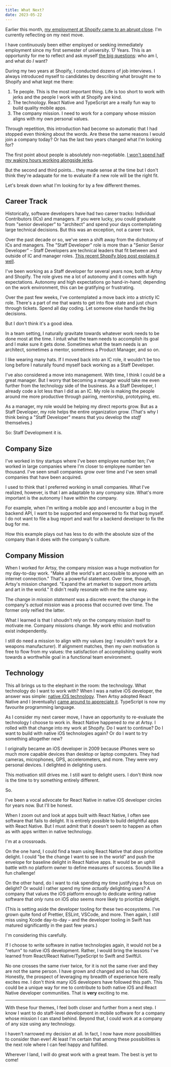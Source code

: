 ```yaml
---
title: What Next?
date: 2023-05-22
---
```


Earlier this month, [my employment at Shopify came to an abrupt close](https://news.shopify.com/important-team-and-business-changes). I'm currently reflecting on my next move.

I have continuously been either employed or seeking immediately employment since my first semester of university. 17 Years. This is an opportunity for me to reflect and ask myself [the big questions](https://www.goodreads.com/quotes/11271257-it-s-time-for-you-to-look-inward-and-start-asking): who am I, and what do _I_ want?

During my two years at Shopify, I conducted dozens of job interviews. I always introduced myself to candidates by describing what brought me to Shopify and what kept me there:

1. Te people. This is the most important thing. Life is too short to work with jerks and the people I work with at Shopify are kind.
2. The technology. React Native and TypeScript are a really fun way to build quality mobile apps.
3. The company mission. I need to work for a company whose mission aligns with my own personal values.

Through repetition, this introduction had become so automatic that I had stopped even thinking about the words. Are these the same reasons I would join a company today? Or has the last two years changed what I'm looking for?

The first point about people is absolutely non-negotiable. [I won't spend half my waking hours working alongside jerks](https://github.com/orta/life/issues/57).

But the second and third points... they made sense at the time but I don't think they're adaquate for me to evaluate if a new role will be the right fit.

Let's break down what I'm looking for by a few different themes.

## Career Track

Historically, software developers have had two career tracks: Individual Contributors (ICs) and managers. If you were lucky, you could graduate from "senior developer" to "architect" and spend your days contemplating large technical decisions. But this was an exception, not a career track.

Over the past decade or so, we've seen a shift away from the dichotomy of ICs and managers. The "Staff Developer" role is more than a "Senior Senior Developer" – Staff Developers are technical leaders that fit between and outside of IC and manager roles. [This recent Shopify blog post explains it well](https://shopify.engineering/what-being-a-staff-developer-means-at-shopify).

I've been working as a Staff developer for several years now, both at Artsy and Shopify. The role gives me a lot of autonomy and it comes with high expectations. Autonomy and high expectations go hand-in-hand; depending on the work environment, this can be gratifying or frustrating.

Over the past few weeks, I've contemplated a move back into a strictly IC role. There's a part of me that wants to get into flow state and just churn through tickets. Spend all day coding. Let someone else handle the big decisions.

But I don't think it's a good idea.

In a team setting, I naturally gravitate towards whatever work needs to be done most at the time. I intuit what the team needs to accomplish its goal and I make sure it gets done. Sometimes what the team needs is an architect, sometimes a mentor, sometimes a Product Manager, and so on.

I like wearing many hats. If I moved back into an IC role, it wouldn't be too long before I naturally found myself back working as a Staff Developer.

I've also considered a move into management. With time, I think I could be a great manager. But I worry that becoming a manager would take me even further from the technology side of the business. As a Staff Developer, I already code a lot less than I did as an IC. My role is making the people around me more productive through pairing, mentorship, prototyping, etc.

As a manager, my role would be helping my direct reports grow. But as a Staff Developer, my role helps the entire organization grow. (That's why I think being a "Staff Developer" means that you develop the _staff_ themselves.)

So: Staff Development it is.

## Company Size

I've worked in tiny startups where I've been employee number ten; I've worked in large companies where I'm closer to employee number ten thousand. I've seen small companies grow over time and I've seen small companies that have been acquired.

I used to think that I preferred working in small companies. What I've realized, however, is that I am adaptable to any company size. What's more important is the autonomy I have within the company.

For example, when I'm writing a mobile app and I encounter a bug in the backend API, I want to be supported and empowered to fix that bug myself. I do not want to file a bug report and wait for a backend developer to fix the bug for me.

How this example plays out has less to do with the absolute size of the company than it does with the company's culture.

## Company Mission

When I worked for Artsy, the company mission was a huge motivation for my day-to-day work. "Make all the world's art accessible to anyone with an internet connection." That's a powerful statement. Over time, though, Artsy's mission changed. "Expand the art market to support more artists and art in the world." It didn't really resonate with me the same way.

The change in _mission statement_ was a discrete event; the change in the company's _actual mission_ was a process that occurred over time. The former only reified the latter.

What I learned is that I shoudn't rely on the company mission itself to motivate me. Company missions change. My work ethic and motivation exist independently.

I still do need a mission to align with my values (eg: I wouldn't work for a weapons manufacturer). If alignment matches, then my own motivation is free to flow from my values: the satisfaction of accomplishing quality work towards a worthwhile goal in a functional team environment.

## Technology

This all brings us to the elephant in the room: the technology. What technology do I want to work with? When I was a native iOS developer, the answer was simple: [native iOS technology](/blog/swift-vs-react-native-feels/). Then Artsy adopted React Native and I (eventually) [came around to appreciate it](/blog/the-case-for-react-native/). TypeScript is now my favourite programming language.

As I consider my next career move, I have an opportunity to re-evaluate the technology I choose to work in. React Native happened _to me_ at Artsy. I rolled with that change into my work at Shopify. Do I want to continue? Do I want to build with native iOS technologies again? Or do I want to try something altogether new?

I originally became an iOS developer in 2009 because iPhones were so much more capable devices than desktop or laptop computers. They had cameras, microphones, GPS, accelerometers, and more. They were very personal devices. I delighted in delighting users.

This motivation still drives me. I still want to delight users. I don't think now is the time to try something entirely different.

So.

I've been a vocal advocate for React Native in native iOS developer circles for years now. But I'll be honest.

When I zoom out and look at apps built with React Native, I often see software that fails to delight. It is entirely possible to build delightful apps with React Native. But I must admit that it doesn't seem to happen as often as with apps written in native technology.

I'm at a crossroads.

On the one hand, I could find a team using React Native that _does_ prioritize delight. I could "be the change I want to see in the world" and push the envelope for baseline delight in React Native apps. It would be an uphill battle with no platform owner to define measures of success. Sounds like a fun challenge!

On the other hand, do I want to risk spending my time justifying a focus on delight? Or would I rather spend my time _actually_ delighting users? A company that values the iOS platform enough to dedicate writing native software that _only_ runs on iOS _also_ seems more likely to prioritize delight.

(This is setting aside the developer tooling for these two ecosystems. I've grown quite fond of Prettier, ESLint, VSCode, and more. Then again, I _still_ miss using Xcode day-to-day – and the developer tooling in Swift has matured significantly in the past few years.)

I'm considering this carefully.

If I choose to write software in native technologies again, it would not be a "return" to native iOS development. Rather, I would bring the lessons I've learned from React/React Native/TypeScript to Swift and SwiftUI.

No one crosses the same river twice, for it is not the same river and they are not the same person. I have grown and changed and so has iOS. Honestly, the prospect of leveraging my breadth of experience here really excites me. I don't think many iOS developers have followed this path. This could be a unique way for me to contribute to both native iOS and React Native developer communities. That is **very** exciting to me.

---

With these four themes, I feel both closer and further from a next step. I know I want to do staff-level development in mobile software for a company whose mission I can stand behind. Beyond that, I could work at a company of any size using any technology.

I haven't narrowed my decision at all. In fact, I now have _more_ possibilities to consider than ever! At least I'm certain that among these possibilities is the next role where I can feel happy and fulfilled.

Wherever I land, I will do great work with a great team. The best is yet to come!
